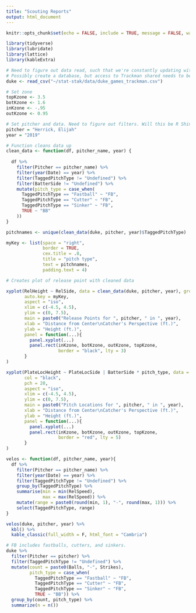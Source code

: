 ```yaml
---
title: "Scouting Reports"
output: html_document
---
```


```r
knitr::opts_chunk$set(echo = FALSE, include = TRUE, message = FALSE, warning = FALSE)
```

```r
library(tidyverse)
library(lubridate)
library(lattice)
library(kableExtra)
```


```r
# Need to figure out data read, such that we're constantly updating with the Trackman shared 
# Possibly create a database, but access to Trackman shared needs to be constant. 
duke <- read_csv("~/stat-stak/data/duke_games_trackman.csv")
```

```r
# Set zone 
topKzone <- 3.5
botKzone <- 1.6
inKzone <- -.95
outKzone <- 0.95

# Set pitcher and data. Need to figure out filters. Will this be R Shiny?
pitcher = "Herrick, Elijah"
year = "2019"

# Function cleans data up
clean_data <- function(df, pitcher_name, year) {
  
  df %>% 
    filter(Pitcher == pitcher_name) %>% 
    filter(year(Date) == year) %>% 
    filter(TaggedPitchType != "Undefined") %>% 
    filter(BatterSide != "Undefined") %>% 
    mutate(pitch_type = case_when(
      TaggedPitchType == "Fastball" ~ "FB",
      TaggedPitchType == "Cutter" ~ "FB",
      TaggedPitchType == "Sinker" ~ "FB",
      TRUE ~ "BB"
    ))
}
```


```r
pitchnames <- unique(clean_data(duke, pitcher, year)$TaggedPitchType)

myKey <- list(space = "right",
              border = TRUE,
              cex.title = .8,
              title = "pitch type",
              text = pitchnames,
              padding.text = 4)

# Creates plot of release point with cleaned data

xyplot(RelHeight ~ RelSide, data = clean_data(duke, pitcher, year), groups = TaggedPitchType,
       auto.key = myKey,
       aspect = "iso",
       xlim = c(-4.5, 4.5),
       ylim = c(0, 7.5),
       main = paste0("Release Points for ", pitcher, " in ", year), 
       xlab = "Distance from Center\nCatcher's Perspective (ft.)",
       ylab = "Height (ft.)",
       panel = function(...){
         panel.xyplot(...)
         panel.rect(inKzone, botKzone, outKzone, topKzone,
                    border = "black", lty = 3)
       }
)
```


```r
xyplot(PlateLocHeight ~ PlateLocSide | BatterSide * pitch_type, data = clean_data(duke, pitcher, year),
       col = "black",
       pch = 20,
       aspect = "iso",
       xlim = c(-4.5, 4.5),
       ylim = c(0, 7.5),
       main = paste0("Pitch Locations for ", pitcher, " in ", year), 
       xlab = "Distance from Center\nCatcher's Perspective (ft.)",
       ylab = "Height (ft.)",
       panel = function(...){
         panel.xyplot(...)
         panel.rect(inKzone, botKzone, outKzone, topKzone,
                    border = "red", lty = 5)
       }
)
```


```r
velos <- function(df, pitcher_name, year){
  df %>% 
    filter(Pitcher == pitcher_name) %>% 
    filter(year(Date) == year) %>% 
    filter(TaggedPitchType != "Undefined") %>% 
    group_by(TaggedPitchType) %>% 
    summarise(min = min(RelSpeed),
              max = max(RelSpeed)) %>% 
    mutate(range = paste0(round(min, 1), "-", round(max, 1))) %>% 
    select(TaggedPitchType, range)
}

velos(duke, pitcher, year) %>% 
  kbl() %>% 
  kable_classic(full_width = F, html_font = "Cambria")
```

```r
# FB includes fastballs, cutters, and sinkers.
duke %>% 
  filter(Pitcher == pitcher) %>% 
  filter(TaggedPitchType != "Undefined") %>% 
  mutate(count = paste0(Balls, "-", Strikes),
         pitch_type = case_when(
           TaggedPitchType == "Fastball" ~ "FB",
           TaggedPitchType == "Cutter" ~ "FB",
           TaggedPitchType == "Sinker" ~ "FB",
           TRUE ~ "BB")) %>% 
  group_by(count, pitch_type) %>% 
  summarize(n = n())
```


